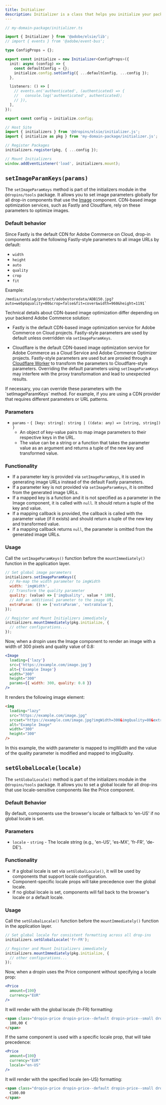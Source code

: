 ```yaml
---
title: Initializer
description: Initializer is a class that helps you initialize your package.
---
```



```typescript
// my-domain-package/initializer.ts

import { Initializer } from '@adobe/elsie/lib';
// import { events } from '@adobe/event-bus';

type ConfigProps = {};

export const initialize = new Initializer<ConfigProps>({
  init: async (config) => {
    const defaultConfig = {};
    initialize.config.setConfig({ ...defaultConfig, ...config });
  },

  listeners: () => [
    // events.on('authenticated', (authenticated) => {
    //   console.log('authenticated', authenticated);
    // }),
  ],
});

export const config = initialize.config;
```

```typescript
// Host Site
import { initializers } from '@dropins/elsie/initializer.js';
import { initialize as pkg } from 'my-domain-package/initializer.js';

// Register Packages
initializers.register(pkg, { ...config });

// Mount Initializers
window.addEventListener('load', initializers.mount);
```

## `setImageParamKeys(params)`

The `setImageParamKeys` method is part of the initializers module in the `@dropins/tools` package. It allows you to set image parameters globally for all drop-in components that use the [Image](/sdk/components/image/) component. CDN-based image optimization services, such as Fastly and Cloudflare, rely on these parameters to optimize images.

### Default behavior

Since Fastly is the default CDN for Adobe Commerce on Cloud, drop-in components add the following Fastly-style parameters to all image URLs by default:

- `width`
- `height`
- `auto`
- `quality`
- `crop`
- `fit`

Example:

```text
/media/catalog/product/adobestoredata/ADB150.jpg?auto=webp&quality=80&crop=false&fit=cover&width=960&height=1191`
```

Technical details about CDN-based image optimization differ depending on your backend Adobe Commerce solution:

- <Badge tooltip="Applies to Adobe Commerce on Cloud projects (Adobe-managed PaaS infrastructure) and on-premises projects only." text="PaaS only" variant="note" href="https://experienceleague.adobe.com/en/docs/commerce/user-guides/product-solutions" /> Fastly is the default CDN-based image optimization service for Adobe Commerce on Cloud projects. Fastly-style parameters are used by default unless overridden via `setImageParamKeys`.
  
- <Badge tooltip="Applies to Adobe Commerce as a Cloud Service and Adobe Commerce Optimizer projects only (Adobe-managed SaaS infrastructure)." text="SaaS only" variant="success" href="https://experienceleague.adobe.com/en/docs/commerce/user-guides/product-solutions" /> Cloudflare is the default CDN-based image optimization service for Adobe Commerce as a Cloud Service and Adobe Commerce Optimizer projects. Fastly-style parameters are used but are proxied through a [Cloudflare Worker](https://developers.cloudflare.com/images/transform-images/transform-via-workers) to transform the parameters to Cloudflare-style parameters. Overriding the default parameters using `setImageParamKeys` may interfere with the proxy transformation and lead to unexpected results.

<Aside type="tip" title="Override defaults">
If necessary, you can override these parameters with the `setImageParamKeys` method. For example, if you are using a CDN provider that requires different parameters or URL patterns.
</Aside>

### Parameters

- `params` - `{ [key: string]: string | ((data: any) => [string, string]) }`
  - An object of key-value pairs to map image parameters to their respective keys in the URL.
  - The value can be a string or a function that takes the parameter value as an argument and returns a tuple of the new key and transformed value.

### Functionality

- If a parameter key is provided via `setImageParamKeys`, it is used in generating image URLs instead of the default Fastly parameters.
- If a parameter key is not provided via `setImageParamKeys`, it is omitted from the generated image URLs.
- If a mapped key is a function and it is not specified as a parameter in the Image component, it is called with `null`. It should return a tuple of the key and value.
- If a mapping callback is provided, the callback is called with the parameter value (if it exists) and should return a tuple of the new key and transformed value.
- If a mapping callback returns `null`, the parameter is omitted from the generated image URLs.

### Usage

Call the `setImageParamKeys()` function before the `mountImmediately()` function in the application layer.

```javascript
// Set global image parameters
initializers.setImageParamKeys({
  // Re-map the width parameter to imgWidth
  width: 'imgWidth',
  // Transform the quality parameter
  quality: (value) => ['imgQuality', value * 100],
  // Add an additional parameter to the image URL
  extraParam: () => ['extraParam', 'extraValue'],
});

// Register and Mount Initializers immediately
initializers.mountImmediately(pkg.initialize, {
  // other configurations...
});
```

Now, when a dropin uses the Image component to render an image with a width of 300 pixels and quality value of 0.8:

```jsx
<Image
  loading={'lazy'}
  src={'https://example.com/image.jpg'}
  alt={'Example Image'}
  width="300"
  height="300"
  params={{ width: 300, quality: 0.8 }}
/>
```

It renders the following image element:

```html
<img
  loading="lazy"
  src="https://example.com/image.jpg"
  srcset="https://example.com/image.jpg?imgWidth=300&imgQuality=80&extraParam=extraValue 768w, https://example.com/image.jpg?imgWidth=300&imgQuality=80&extraParam=extraValue 1024w, https://example.com/image.jpg?imgWidth=300&imgQuality=80&extraParam=extraValue 1366w, https://example.com/image.jpg?imgWidth=300&imgQuality=80&extraParam=extraValue 1920w"
  alt="Example Image"
  width="300"
  height="300"
/>
```

In this example, the width parameter is mapped to imgWidth and the value of the quality parameter is modified and mapped to imgQuality.

## `setGlobalLocale(locale)`

The `setGlobalLocale()` method is part of the initializers module in the `@dropins/tools` package.
It allows you to set a global locale for all drop-ins that use locale-sensitive components like the Price component.

### Default Behavior

By default, components use the browser's locale or fallback to 'en-US' if no global locale is set.

### Parameters

- `locale` - `string` - The locale string (e.g., 'en-US', 'es-MX', 'fr-FR', 'de-DE').

### Functionality

- If a global locale is set via `setGlobalLocale()`, it will be used by components that support locale configuration.
- Component-specific locale props will take precedence over the global locale.
- If no global locale is set, components will fall back to the browser's locale or a default locale.

### Usage

Call the `setGlobalLocale()` function before the `mountImmediately()` function in the application layer.

```javascript
// Set global locale for consistent formatting across all drop-ins
initializers.setGlobalLocale('fr-FR');

// Register and Mount Initializers immediately
initializers.mountImmediately(pkg.initialize, {
  // other configurations...
});
```

Now, when a dropin uses the Price component without specifying a locale prop:

```jsx
<Price
  amount={100}
  currency="EUR"
/>
```

It will render with the global locale (fr-FR) formatting:

```html
<span class="dropin-price dropin-price--default dropin-price--small dropin-price--bold">
  100,00 €
</span>
```

If the same component is used with a specific locale prop, that will take precedence:

```jsx
<Price
  amount={100}
  currency="EUR"
  locale="en-US"
/>
```

It will render with the specified locale (en-US) formatting:

```html
<span class="dropin-price dropin-price--default dropin-price--small dropin-price--bold">
  €100.00
</span>
```